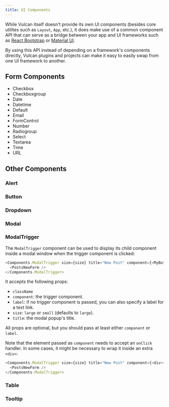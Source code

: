 ```yaml
---
title: UI Components
---
```


While Vulcan itself doesn't provide its own UI components (besides core utilites such as `Layout`, `App`, etc.), it does make use of a common component API that can serve as a bridge between your app and UI frameworks such as [React Bootstrap](https://react-bootstrap.github.io/) or [Material UI](https://www.material-ui.com/#/).

By using this API instead of depending on a framework's components directly, Vulcan plugins and projects can make it easy to easily swap from one UI framework to another. 

## Form Components

- Checkbox
- Checkboxgroup
- Date
- Datetime
- Default
- Email
- FormControl
- Number
- Radiogroup
- Select
- Textarea
- Time
- URL

## Other Components

### Alert

### Button

### Dropdown

### Modal

### ModalTrigger

The `ModalTrigger` component can be used to display its child component inside a modal window when the trigger component is clicked:

```js
<Components.ModalTrigger size={size} title="New Post" component={<MyButton/>}>
  <PostsNewForm />
</Components.ModalTrigger>
```

It accepts the following props:

- `className`
- `component`: the trigger component.
- `label`: if no trigger component is passed, you can also specify a label for a text link. 
- `size`: `large` or `small` (defaults to `large`). 
- `title`: the modal popup's title.

All props are optional, but you should pass at least either `component` or `label`. 

Note that the element passed as `component` needs to accept an `onClick` handler. In some cases, it might be necessary to wrap it inside an extra `<div>`:

```js
<Components.ModalTrigger size={size} title="New Post" component={<div><MyButton/></div>}>
  <PostsNewForm />
</Components.ModalTrigger>
```

### Table

### Tooltip